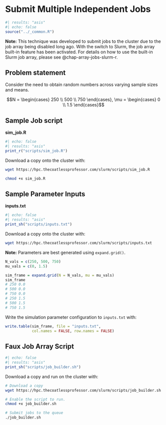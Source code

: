 # Submit Multiple Independent Jobs {#chap-array-jobs-slurm-r}

```r
#| results: "asis"
#| echo: false
source("../_common.R")
```

**Note:** This technique was developed to submit jobs to the cluster due to the job array being disabled long ago. With the switch to Slurm, the job array built-in feature has been activated. For details on how to use the built-in Slurm job array, please see @chap-array-jobs-slurm-r.

## Problem statement

Consider the need to obtain random numbers across varying sample sizes and means.

$$N = \begin{cases}
250 \\
500 \\
750 
\end{cases}, \mu = \begin{cases}
0 \\
1.5
\end{cases}$$

## Sample Job script

**sim_job.R**

```r
#| echo: false
#| results: "asis"
print_r("scripts/sim_job.R")
```

Download a copy onto the cluster with:

``` bash
wget https://hpc.thecoatlessprofessor.com/slurm/scripts/sim_job.R

chmod +x sim_job.R
```

## Sample Parameter Inputs

**inputs.txt**

```r
#| echo: false
#| results: "asis"
print_sh("scripts/inputs.txt")
```

Download a copy onto the cluster with:

``` bash
wget https://hpc.thecoatlessprofessor.com/slurm/scripts/inputs.txt
```

**Note:** Parameters are best generated using `expand.grid()`.

``` r
N_vals = c(250, 500, 750)
mu_vals = c(0, 1.5)

sim_frame = expand.grid(N = N_vals, mu = mu_vals)
sim_frame
# 250 0.0
# 500 0.0
# 750 0.0
# 250 1.5
# 500 1.5
# 750 1.5
```

Write the simulation parameter configuration to `inputs.txt` with:

``` r
write.table(sim_frame, file = "inputs.txt", 
            col.names = FALSE, row.names = FALSE)
```

## Faux Job Array Script

```r
#| echo: false
#| results: "asis"
print_sh("scripts/job_builder.sh")
```

Download a copy and run on the cluster with:

``` bash
# Download a copy
wget https://hpc.thecoatlessprofessor.com/slurm/scripts/job_builder.sh

# Enable the script to run.
chmod +x job_builder.sh

# Submit jobs to the queue
./job_builder.sh
```
